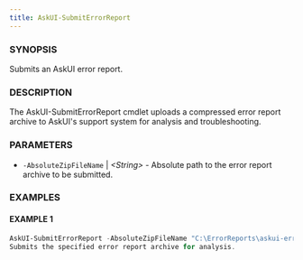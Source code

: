 ```yaml
---
title: AskUI-SubmitErrorReport
---
```



### SYNOPSIS

Submits an AskUI error report.

### DESCRIPTION

The AskUI-SubmitErrorReport cmdlet uploads a compressed error report archive to AskUI's support system
for analysis and troubleshooting.

### PARAMETERS

- `-AbsoluteZipFileName` | _&lt;String&gt;_ - Absolute path to the error report archive to be submitted.

### EXAMPLES

#### EXAMPLE 1

```powershell
AskUI-SubmitErrorReport -AbsoluteZipFileName "C:\ErrorReports\askui-error-report-20240318.zip"
Submits the specified error report archive for analysis.
```

